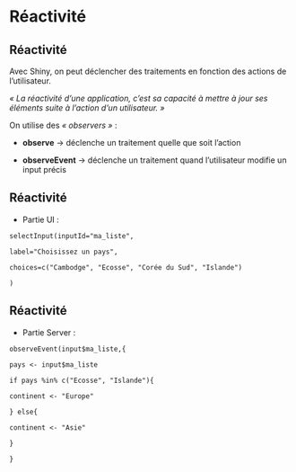 # Réactivité {.backgroundTitre}

## Réactivité {.backgroundTitre}

Avec Shiny, on peut déclencher des traitements en fonction des actions de l'utilisateur.

*« La réactivité d'une application, c'est sa capacité à mettre à jour ses éléments suite à l'action d'un utilisateur. »*

On utilise des *« observers »* :

-   **observe** → déclenche un traitement quelle que soit l'action

-   **observeEvent** → déclenche un traitement quand l'utilisateur modifie un input précis

## Réactivité {.backgroundTitre}

-   Partie UI :

`selectInput(inputId="ma_liste",`

`label="Choisissez un pays",`

`choices=c("Cambodge", "Ecosse", "Corée du Sud", "Islande")`

`)`

## Réactivité {.backgroundTitre}

-   Partie Server :

`observeEvent(input$ma_liste,{`

`pays <- input$ma_liste`

`if pays %in% c("Ecosse", "Islande"){`

`continent <- "Europe"`

`} else{`

`continent <- "Asie"`

`}`

`}`
